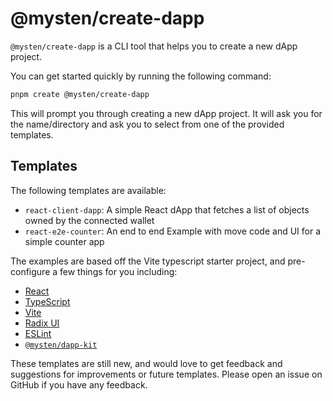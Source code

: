 # @mysten/create-dapp

`@mysten/create-dapp` is a CLI tool that helps you to create a new dApp project.

You can get started quickly by running the following command:

```bash
pnpm create @mysten/create-dapp
```

This will prompt you through creating a new dApp project. It will ask you for the name/directory and
ask you to select from one of the provided templates.

## Templates

The following templates are available:

- `react-client-dapp`: A simple React dApp that fetches a list of objects owned by the connected
  wallet
- `react-e2e-counter`: An end to end Example with move code and UI for a simple counter app

The examples are based off the Vite typescript starter project, and pre-configure a few things for
you including:

- [React](https://react.dev/)
- [TypeScript](https://www.typescriptlang.org/)
- [Vite](https://vitejs.dev/)
- [Radix UI](https://www.radix-ui.com/)
- [ESLint](https://eslint.org/)
- [`@mysten/dapp-kit`](https://sui-typescript-docs.vercel.app/dapp-kit)

These templates are still new, and would love to get feedback and suggestions for improvements or
future templates. Please open an issue on GitHub if you have any feedback.
